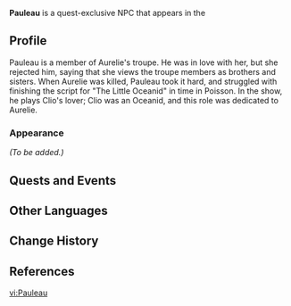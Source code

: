 {{Character Infobox
|type             = Quest NPC
|group            = 
|image            = NPC Pauleau.png
|realname         = <!-- Optional, if different from in-game name -->
|deceased         = <!-- Past (for deceased prior to events of the game) or free response -->
|region           = Fontaine
|location         = Fontaine
|affiliation      = Aurelie's troupe
|title            = 
|ancestry         = <!-- Clan/family -->
|father           = 
|mother           = 
|spouse           = 
|sibling          = 
|child            = 
|relative         = 
|voiceEN          = [[imdb:nm4413987|Howard Wang]]<ref>Twitter: [https://twitter.com/TheHowardWang/status/1725283706498424858 EN VA Self Announcement]</ref>
|voiceCN          = 
|voiceJP          = 
|voiceKR          = 
}}
'''Pauleau''' is a quest-exclusive NPC that appears in the {{Quest|Whither Should the Water Flow?|.}}
<!--
==Location==
{{subst:#tag:gallery|
NPC Location {{subst:#titleparts:{{subst:PAGENAME}}}}.png{{subst:!}}{{subst:#titleparts:{{subst:PAGENAME}}}}'s location
NPC Location {{subst:#titleparts:{{subst:PAGENAME}}}} Context.png{{subst:!}}Additional context
}}
-->
==Profile==
Pauleau is a member of Aurelie's troupe. He was in love with her, but she rejected him, saying that she views the troupe members as brothers and sisters. When Aurelie was killed, Pauleau took it hard, and struggled with finishing the script for "The Little Oceanid" in time in Poisson. In the show, he plays Clio's lover; Clio was an Oceanid, and this role was dedicated to Aurelie.

===Appearance===
<!--Keep appearance section short and concise. Limit to 2 paragraphs with 3-4 sentences each.-->
''(To be added.)''

==Quests and Events==
{{Quests and Events}}
<!--
==Idle Quotes==
{{Dialogue Start}}
: {{DIcon|Idle}} {{Tx}}
:: {{A|VO {{subst:#titleparts:{{subst:PAGENAME}}}} 01.ogg}} "{{Tx}}"
{{Dialogue End}}

==Dialogue==
{{Dialogue Start}}
:'''{{subst:#titleparts:{{subst:PAGENAME}}}}:''' 
:{{DIcon}}
{{Dialogue End}}
<!--
==Event Dialogue==
===Event Name===
{{Dialogue Start}}
:'''{{subst:#titleparts:{{subst:PAGENAME}}}}:'''
{{Dialogue End}}
-->
==Other Languages==
{{Other Languages|default_hidden=1
|en      = Pauleau
|zhs     = 波洛
|zhs_rm  = Bōluò
|zht     = 波洛
|zht_rm  = Bōluò
|ja      = ポウル
|ja_rm   = Pouru
|ko      = 폴로
|ko_rm   = 
|es      = Pauleau
|fr      = Pauleau
|ru      = Поло
|th      = Pauleau
|vi      = Pauleau
|de      = Pauleau
|id      = Pauleau
|pt      = Pauleau
|tr      = Pauleau
|it      = Pauleau
}}

==Change History==
{{Change History|4.2}}

==References==
{{Reflist}}

[[vi:Pauleau]]